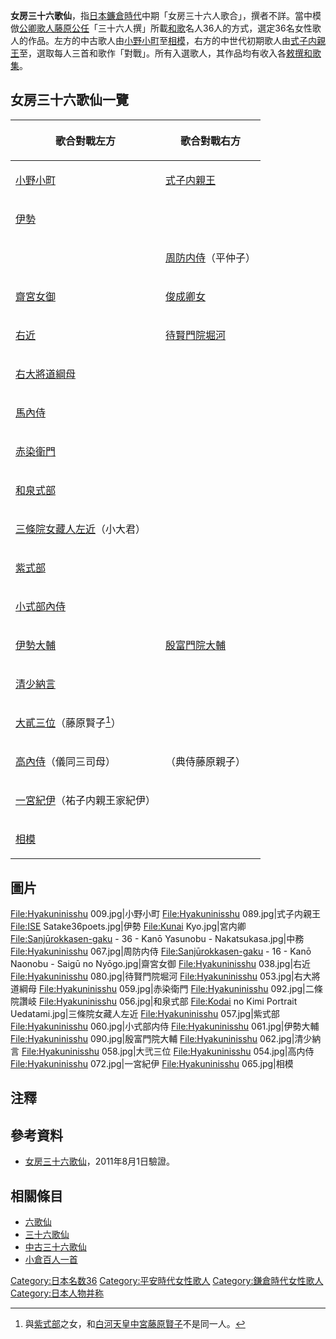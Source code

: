 {{japanese|japanese=女房三十六歌仙|kana=にょうぼうさんじゅうろっかせん|romaji=Nyōbō Sanjūrokkasen||舊寫 =女房三十六歌仙|}}
'''女房三十六歌仙'''，指[[日本|日本]][[鐮倉時代|鐮倉時代]]中期「女房三十六人歌合」，撰者不詳。當中模倣[[公卿|公卿]][[歌人|歌人]][[藤原公任|藤原公任]]「三十六人撰」所載[[和歌|和歌]]名人36人的方式，選定36名女性歌人的作品。左方的中古歌人由[[小野小町|小野小町]]至[[相模_(歌人)|相模]]，右方的中世代初期歌人由[[式子内親王|式子内親王]]至{{Tsl|ja|藻壁門院少将}}，選取每人三首和歌作「對戰」。所有入選歌人，其作品均有收入各[[敕撰和歌集|敕撰和歌集]]。

==女房三十六歌仙一覽==
{| class="wikitable" border="1"
|-
!  歌合對戰左方
!  歌合對戰右方
|-
|  [[小野小町|小野小町]]
|  [[式子内親王|式子内親王]]
|-
|  [[伊勢_(歌人)|伊勢]]
|  {{Tsl|ja|後鳥羽院宮内卿|宮內卿}}
|-
|  {{Tsl|ja|中務}}
|  [[周防内侍|周防内侍]]（平仲子）
|-
|  [[齋宮女御|齋宮女御]]
|  [[藤原俊成女|俊成卿女]]
|-
|  [[右近_(歌人)|右近]]
|  [[待賢門院堀河|待賢門院堀河]]
|-
|  [[藤原道綱母|右大將道綱母]]
|  {{Tsl|ja|宜秋門院丹後}}
|-
|  [[馬內侍|馬內侍]]
|  {{Tsl|ja|嘉陽門院越前}}
|-
|  [[赤染衛門|赤染衛門]]
|  {{Tsl|ja|二條院讚岐}}
|-
|  [[和泉式部|和泉式部]]
|  {{Tsl|ja|待宵の小侍従|小侍從}}
|-
|  [[小大君|三條院女藏人左近]]（小大君）
|  {{Tsl|ja|後鳥羽院下野}}
|-
|  [[紫式部|紫式部]]
|  {{Tsl|ja|弁内侍}}
|-
|  [[小式部內侍|小式部內侍]]
|  {{Tsl|ja|後深草院少将内侍|少將內侍}}
|-
|  [[伊勢大輔|伊勢大輔]]
|  [[殷富門院大輔|殷富門院大輔]]
|-
|  [[清少納言|清少納言]]
|  {{Tsl|ja|土御門院小宰相}}
|-
|  [[大貳三位|大貳三位]]（藤原賢子<ref>{{Tsl|ja|藤原宣孝}}與[[紫式部|紫式部]]之女，和[[白河天皇|白河天皇]][[中宮|中宮]][[藤原賢子|藤原賢子]]不是同一人。</ref>）
|  {{Tsl|ja|八条院高倉}}
|-
|  [[高內侍|高內侍]]（儀同三司母）
|  {{Tsl|ja|尚侍家中納言|後嵯峨院中納言典侍}}（典侍藤原親子）
|-
|  [[一宮紀伊|一宮紀伊]]（祐子内親王家紀伊）
|  {{Tsl|ja|式乾門院御匣}}
|-
|  [[相模_(歌人)|相模]]
|  {{Tsl|ja|藻壁門院少将}}
|}

==圖片==
<gallery>
File:Hyakuninisshu 009.jpg|小野小町
File:Hyakuninisshu 089.jpg|式子内親王
File:ISE Satake36poets.jpg|伊勢
File:Kunai Kyo.jpg|宮内卿
File:Sanjūrokkasen-gaku - 36 - Kanō Yasunobu - Nakatsukasa.jpg|中務
File:Hyakuninisshu 067.jpg|周防内侍
File:Sanjūrokkasen-gaku - 16 - Kanō Naonobu - Saigū no Nyōgo.jpg|齋宮女御
<!-- 檔案不存在 File:Shunzei no Musume.jpg|俊成卿女 -->
File:Hyakuninisshu 038.jpg|右近
File:Hyakuninisshu 080.jpg|待賢門院堀河
File:Hyakuninisshu 053.jpg|右大將道綱母
<!-- 檔案不存在 File:Gishu Mon In no Tango.jpg|宜秋門院丹後 -->
File:Hyakuninisshu 059.jpg|赤染衛門
File:Hyakuninisshu 092.jpg|二條院讚岐
File:Hyakuninisshu 056.jpg|和泉式部
File:Kodai no Kimi Portrait Uedatami.jpg|三條院女藏人左近
File:Hyakuninisshu 057.jpg|紫式部
File:Hyakuninisshu 060.jpg|小式部内侍
File:Hyakuninisshu 061.jpg|伊勢大輔
File:Hyakuninisshu 090.jpg|殷富門院大輔
File:Hyakuninisshu 062.jpg|清少納言
<!-- 檔案不存在 File:Kozaisyo.jpg|土御門院小宰相 -->
File:Hyakuninisshu 058.jpg|大弐三位
File:Hyakuninisshu 054.jpg|高内侍
<!-- 檔案不存在 File:Fujiwara no Chikako.jpg|後嵯峨院中納言典侍 -->
File:Hyakuninisshu 072.jpg|一宮紀伊
File:Hyakuninisshu 065.jpg|相模
</gallery>

==注釋==
<div class="references-small">
<references/>
</div>

==參考資料==
<div class="references-small">
*[http://www.asahi-net.or.jp/~sg2h-ymst/yamatouta/sennin/36wk.html 女房三十六歌仙]{{Wayback|url=http://www.asahi-net.or.jp/~sg2h-ymst/yamatouta/sennin/36wk.html |date=20110818010537 }}，2011年8月1日驗證。{{ja}}
</div>

==相關條目==
*[[六歌仙|六歌仙]]
*[[三十六歌仙|三十六歌仙]]
*[[中古三十六歌仙|中古三十六歌仙]]
*[[小倉百人一首|小倉百人一首]]

{{女房三十六歌仙}}

[[Category:日本名数36|Category:日本名数36]]
[[Category:平安時代女性歌人|Category:平安時代女性歌人]]
[[Category:鎌倉時代女性歌人|Category:鎌倉時代女性歌人]]
[[Category:日本人物并称|Category:日本人物并称]]